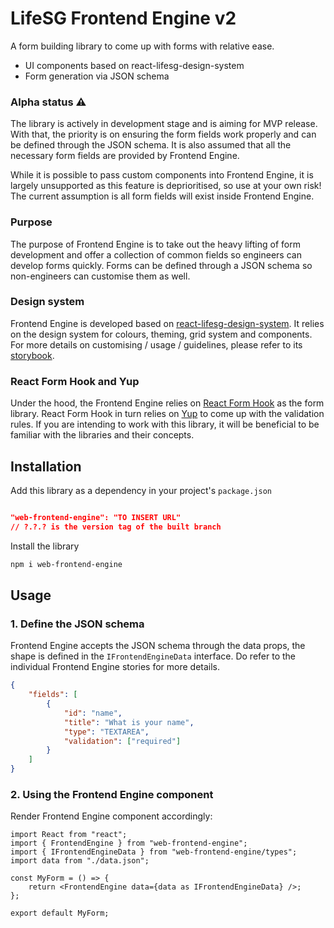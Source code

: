 
<Meta title="Introduction/Getting Started" />

# LifeSG Frontend Engine v2

<VersionTags link="https://github.com/LifeSG/web-frontend-engine" />

A form building library to come up with forms with relative ease.

-   UI components based on react-lifesg-design-system
-   Form generation via JSON schema

### Alpha status ⚠️

The library is actively in development stage and is aiming for MVP release. With that, the priority is on ensuring the form fields work properly and can be defined through the JSON schema. It is also assumed that all the necessary form fields are provided by Frontend Engine.

While it is possible to pass custom components into Frontend Engine, it is largely unsupported as this feature is deprioritised, so use at your own risk! The current assumption is all form fields will exist inside Frontend Engine.

### Purpose

The purpose of Frontend Engine is to take out the heavy lifting of form development and offer a collection of common fields so engineers can develop forms quickly. Forms can be defined through a JSON schema so non-engineers can customise them as well.

### Design system

Frontend Engine is developed based on [react-lifesg-design-system](https://bitbucket.ship.gov.sg/projects/PUSH/repos/react-lifesg-design-system/browse). It relies on the design system for colours, theming, grid system and components. For more details on customising / usage / guidelines, please refer to its [storybook](https://www.dev.lifesg.io/storybook/lifesg/index.html?path=/story/introduction-getting-started--page).

### React Form Hook and Yup

Under the hood, the Frontend Engine relies on [React Form Hook](https://react-hook-form.com/) as the form library. React Form Hook in turn relies on [Yup](https://github.com/jquense/yup) to come up with the validation rules. If you are intending to work with this library, it will be beneficial to be familiar with the libraries and their concepts.

## Installation

Add this library as a dependency in your project's `package.json`

```json

"web-frontend-engine": "TO INSERT URL"
// ?.?.? is the version tag of the built branch

```

Install the library

```bash
npm i web-frontend-engine
```

## Usage

### 1. Define the JSON schema

Frontend Engine accepts the JSON schema through the data props, the shape is defined in the `IFrontendEngineData` interface. Do refer to the individual Frontend Engine stories for more details.

```json
{
	"fields": [
		{
			"id": "name",
			"title": "What is your name",
			"type": "TEXTAREA",
			"validation": ["required"]
		}
	]
}
```

### 2. Using the Frontend Engine component

Render Frontend Engine component accordingly:

```tsx
import React from "react";
import { FrontendEngine } from "web-frontend-engine";
import { IFrontendEngineData } from "web-frontend-engine/types";
import data from "./data.json";

const MyForm = () => {
	return <FrontendEngine data={data as IFrontendEngineData} />;
};

export default MyForm;
```
